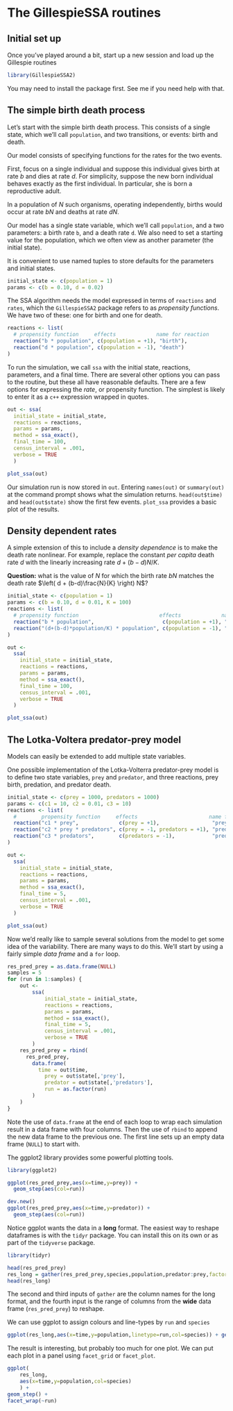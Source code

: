 # The GillespieSSA routines {#sec-lab-GillespieSSA}

## Initial set up

Once you've played around a bit, start up a new session and load up the Gillespie routines

```r
library(GillespieSSA2)
```

You may need to install the package first. See me if you need help with that.

## The simple birth death process

Let's start with the simple birth death process.
This consists of a single state, which we'll call `population`, and two transitions, or events: birth and death.

Our model consists of specifying functions for the rates for the two events.

First, focus on a single individual and suppose this individual gives birth at rate $b$ and dies at rate $d$.
For simplicity,  suppose the new born individual behaves exactly as the first individual.  In particular,  she is born a reproductive adult.

In a population of $N$ such organisms, operating independently, births would occur at rate $bN$ and deaths at rate $dN$.

Our model has a single state variable, which we'll call `population`, and a two parameters: a birth rate `b`, and a death rate `d`.  We also need to set a starting value for the population, which we often view as another parameter (the initial state). 

It is convenient to use named tuples to store defaults for the parameters and initial states.  

```r
initial_state <- c(population = 1)
params <- c(b = 0.10, d = 0.02)
```

The SSA algorithm needs the model expressed in terms of `reactions` and `rates`, which the `GillespieSSA2` package refers to as *propensity functions*.    We have two of these: one for birth and one for death.

```r
reactions <- list(
  # propensity function     effects             name for reaction
  reaction("b * population", c(population = +1), "birth"),
  reaction("d * population", c(population = -1), "death")
)
```

To run the simulation, we call `ssa` with the initial state, reactions, parameters, and a final time.  There are several other options you can pass to the routine, but these all have reasonable defaults.   There are a few options for expressing the *rate*, or propensity function.  The simplest is likely to enter it as a `c++` expression wrapped in quotes.

```r
out <- ssa(
  initial_state = initial_state,
  reactions = reactions,
  params = params,
  method = ssa_exact(),
  final_time = 100,
  census_interval = .001,
  verbose = TRUE
  )

plot_ssa(out)
```

Our simulation run is now stored in `out`.  Entering `names(out)` or `summary(out)` at the command prompt shows what the simulation returns.  `head(out$time)` and `head(out$state)` show the first few events.   `plot_ssa`  provides a basic plot of the results.

## Density dependent rates

A simple extension of this to include a *density dependence* is to make the death rate nonlinear.  For example,
replace the constant *per capita* death rate $d$ with the linearly increasing rate $d + (b-d)N/K$.


**Question:**  what is the value of $N$ for which the birth rate $bN$ matches the death rate $\left( d + (b-d)\frac{N}{K} \right) N$?


```r
initial_state <- c(population = 1)
params <- c(b = 0.10, d = 0.01, K = 100)
reactions <- list(
  # propensity function                          effects             name for reaction
  reaction("b * population",                      c(population = +1), "birth"),
  reaction("(d+(b-d)*population/K) * population", c(population = -1), "death")
)

out <-
  ssa(
    initial_state = initial_state,
    reactions = reactions,
    params = params,
    method = ssa_exact(),
    final_time = 100,
    census_interval = .001,
    verbose = TRUE
  )

plot_ssa(out)
```


## The Lotka-Voltera predator-prey model

Models can easily be extended to add multiple state variables.

One possible implementation of the Lotka-Volterra predator-prey model is to define two state variables, `prey` and `predator`, and three reactions, prey birth, predation, and predator death.


```r
initial_state <- c(prey = 1000, predators = 1000)
params <- c(c1 = 10, c2 = 0.01, c3 = 10)
reactions <- list(
  #        propensity function     effects                       name for reaction
  reaction("c1 * prey",             c(prey = +1),                 "prey_birth"),
  reaction("c2 * prey * predators", c(prey = -1, predators = +1), "predation"),
  reaction("c3 * predators",        c(predators = -1),            "predator_death")
)

out <-
  ssa(
    initial_state = initial_state,
    reactions = reactions,
    params = params,
    method = ssa_exact(),
    final_time = 5,
    census_interval = .001,
    verbose = TRUE
  )

plot_ssa(out)
```

Now we'd really like to sample several solutions from the model to get some idea of the variability.  There are many ways to do this.  We'll start by using a fairly simple *data frame* and a `for` loop.

```r
res_pred_prey = as.data.frame(NULL)
samples = 5
for (run in 1:samples) {
	out <-
		ssa(
			initial_state = initial_state,
			reactions = reactions,
			params = params,
			method = ssa_exact(),
			final_time = 5,
			census_interval = .001,
			verbose = TRUE
		)
	res_pred_prey = rbind(
	  res_pred_prey,
		data.frame(
		  time = out$time,
			prey = out$state[,'prey'],
			predator = out$state[,'predators'],
			run = as.factor(run)
		)
	)
}
```

Note the use of `data.frame` at the end of each loop to wrap each simulation result in a data frame with four columns.  Then the use of `rbind` to append the new data frame to the previous one.  The first line sets up an empty data frame (`NULL`) to start with.

The ggplot2 library provides some powerful plotting tools.

```r
library(ggplot2)

ggplot(res_pred_prey,aes(x=time,y=prey)) +
  geom_step(aes(col=run))

dev.new()
ggplot(res_pred_prey,aes(x=time,y=predator)) +
  geom_step(aes(col=run))
```

Notice ggplot wants the data in a **long** format.  The easiest way to reshape dataframes is with the `tidyr` package.  You can install this on its own or as part of the `tidyverse` package.

```r
library(tidyr)

head(res_pred_prey)
res_long = gather(res_pred_prey,species,population,predator:prey,factor_key=TRUE)
head(res_long)
```
The second and third inputs of `gather` are the column names for the long format,  and the fourth input is the range of columns from the **wide** data frame (`res_pred_prey`) to reshape.

We can use ggplot to assign colours and line-types by `run` and `species`
```r
ggplot(res_long,aes(x=time,y=population,linetype=run,col=species)) + geom_step()
```
The result is interesting, but probably too much for one plot.
We can put each plot in a panel using `facet_grid` or `facet_plot`.

```r
ggplot(
	res_long,
	aes(x=time,y=population,col=species)
	) + 
geom_step() +
facet_wrap(~run)
```
